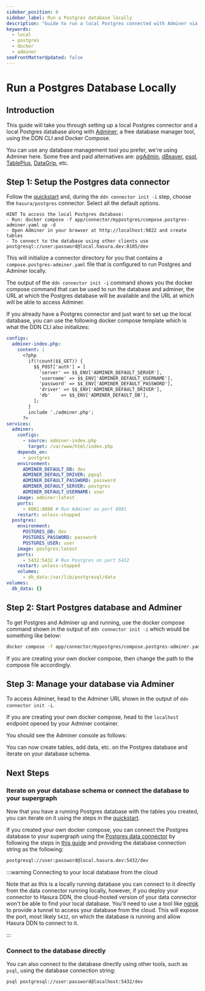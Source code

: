 ```yaml
---
sidebar_position: 6
sidebar_label: Run a Postgres database locally
description: "Guide to run a local Postgres connected with Adminer via Docker Compose"
keywords:
  - local
  - postgres
  - docker
  - adminer
seoFrontMatterUpdated: false
---
```



# Run a Postgres Database Locally

## Introduction

This guide will take you through setting up a local Postgres connector and a local Postgres database along with
[Adminer](https://www.adminer.org/), a free database manager tool, using the DDN CLI and Docker Compose.

You can use any database management tool you prefer, we're using Adminer here. Some free and paid alternatives are:
[pgAdmin](https://www.pgadmin.org/), [dBeaver](https://dbeaver.io/),
[psql](https://www.postgresql.org/docs/current/app-psql.html), [TablePlus](https://tableplus.com/),
[DataGrip](https://www.jetbrains.com/datagrip/), etc.

## Step 1: Setup the Postgres data connector

Follow the [quickstart](/getting-started/quickstart.mdx) and, during the `ddn connector init -i` step, choose the
`hasura/postgres` connector. Select all the default options.

```plaintext title="You'll see the following output:"
HINT To access the local Postgres database:
- Run: docker compose -f app/connector/mypostgres/compose.postgres-adminer.yaml up -d
- Open Adminer in your browser at http://localhost:9822 and create tables
- To connect to the database using other clients use postgresql://user:password@local.hasura.dev:8105/dev
```

This will initialize a connector directory for you that contains a `compose.postgres-adminer.yaml` file that is
configured to run Postgres and Adminer locally.

The output of the `ddn connector init -i` command shows you the docker compose command that can be used to run the
database and adminer, the URL at which the Postgres database will be available and the URL at which will be able to
access Adminer.

If you already have a Postgres connector and just want to set up the local database, you can use the following docker
compose template which is what the DDN CLI also initializes:

```yaml title="compose.postgres-adminer.yaml"
configs:
  adminer-index.php:
    content: |
      <?php
        if(!count($$_GET)) {
          $$_POST['auth'] = [
            'server' => $$_ENV['ADMINER_DEFAULT_SERVER'],
            'username' => $$_ENV['ADMINER_DEFAULT_USERNAME'],
            'password' => $$_ENV['ADMINER_DEFAULT_PASSWORD'],
            'driver' => $$_ENV['ADMINER_DEFAULT_DRIVER'],
            'db'    => $$_ENV['ADMINER_DEFAULT_DB'],
          ];
        }
        include './adminer.php';
      ?>
services:
  adminer:
    configs:
      - source: adminer-index.php
        target: /var/www/html/index.php
    depends_on:
      - postgres
    environment:
      ADMINER_DEFAULT_DB: dev
      ADMINER_DEFAULT_DRIVER: pgsql
      ADMINER_DEFAULT_PASSWORD: password
      ADMINER_DEFAULT_SERVER: postgres
      ADMINER_DEFAULT_USERNAME: user
    image: adminer:latest
    ports:
      - 8081:8080 # Run Adminer on port 8081
    restart: unless-stopped
  postgres:
    environment:
      POSTGRES_DB: dev
      POSTGRES_PASSWORD: password
      POSTGRES_USER: user
    image: postgres:latest
    ports:
      - 5432:5432 # Run Postgres on port 5432
    restart: unless-stopped
    volumes:
      - db_data:/var/lib/postgresql/data
volumes:
  db_data: {}
```

## Step 2: Start Postgres database and Adminer

To get Postgres and Adminer up and running, use the docker compose command shown in the output of
`ddn connector init -i` which would be something like below:

```bash
docker compose -f app/connector/mypostgres/compose.postgres-adminer.yaml up -d
```

If you are creating your own docker compose, then change the path to the compose file accordingly.

## Step 3: Manage your database via Adminer

To access Adminer, head to the Adminer URL shown in the output of `ddn connector init -i`.

If you are creating your own docker compose, head to the `localhost` endpoint opened by your Adminer container.

You should see the Adminer console as follows:

<Thumbnail src="/img/databases/local-postgres/adminer.png" alt="Adminer" width="1000px" />

You can now create tables, add data, etc. on the Postgres database and iterate on your database schema.

## Next Steps

### Iterate on your database schema or connect the database to your supergraph

Now that you have a running Postgres database with the tables you created, you can iterate on it using the steps in the
[quickstart](/getting-started/quickstart.mdx).

If you created your own docker compose, you can connect the Postgres database to your supergraph using the
[Postgres data connector](connectors/postgresql/index.mdx) by following the steps in
[this guide](/getting-started/quickstart.mdx) and providing the database connection string as the following:

```bash title="Connection string to connect to local supergraph"
postgresql://user:password@local.hasura.dev:5432/dev
```

:::warning Connecting to your local database from the cloud

Note that as this is a locally running database you can connect to it directly from the data connector running locally,
however, if you deploy your connector to Hasura DDN, the cloud-hosted version of your data connector won't be able to
find your local database. You'll need to use a tool like [ngrok](https://ngrok.com/) to provide a tunnel to access your
database from the cloud. This will expose the port, most likely `5432`, on which the database is running and allow
Hasura DDN to connect to it.

:::

### Connect to the database directly

You can also connect to the database directly using other tools, such as `psql`, using the database connection string:

```bash title="To connect using psql, run:"
psql postgresql://user:password@localhost:5432/dev
```

